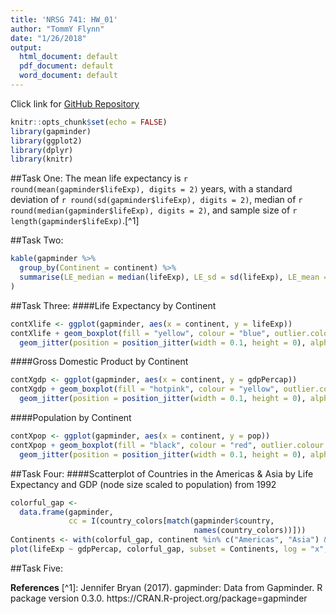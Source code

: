 ```yaml
---
title: 'NRSG 741: HW_01'
author: "TommY Flynn"
date: "1/26/2018"
output:
  html_document: default
  pdf_document: default
  word_document: default
---
```

Click link for [GitHub Repository](https://github.com/tommyflynn/N741_Homework.git)
```r
knitr::opts_chunk$set(echo = FALSE)
library(gapminder)
library(ggplot2)
library(dplyr)
library(knitr)
```
##Task One:
The mean life expectancy is `r round(mean(gapminder$lifeExp), digits = 2)` years,
with a standard deviation of `r round(sd(gapminder$lifeExp), digits = 2)`, median of `r round(median(gapminder$lifeExp), digits = 2)`, and sample size of `r length(gapminder$lifeExp)`.[^1]


##Task Two:
```r
kable(gapminder %>% 
  group_by(Continent = continent) %>%
  summarise(LE_median = median(lifeExp), LE_sd = sd(lifeExp), LE_mean = mean(lifeExp)), caption = "Life Expectancy by Continent: Summary Statistics"
)
```

##Task Three:
####Life Expectancy by Continent
```r
contXlife <- ggplot(gapminder, aes(x = continent, y = lifeExp))
contXlife + geom_boxplot(fill = "yellow", colour = "blue", outlier.colour = "hotpink") +
  geom_jitter(position = position_jitter(width = 0.1, height = 0), alpha = 1/4)
```
####Gross Domestic Product by Continent
```r
contXgdp <- ggplot(gapminder, aes(x = continent, y = gdpPercap))
contXgdp + geom_boxplot(fill = "hotpink", colour = "yellow", outlier.colour = "blue") +
  geom_jitter(position = position_jitter(width = 0.1, height = 0), alpha = 1/4)
```
####Population by Continent
```r
contXpop <- ggplot(gapminder, aes(x = continent, y = pop))
contXpop + geom_boxplot(fill = "black", colour = "red", outlier.colour = "yellow") +
  geom_jitter(position = position_jitter(width = 0.1, height = 0), alpha = 1/4)
```

##Task Four:
####Scatterplot of Countries in the Americas & Asia by Life Expectancy and GDP (node size scaled to population) from 1992
```r
colorful_gap <-
  data.frame(gapminder,
             cc = I(country_colors[match(gapminder$country,
                                         names(country_colors))]))
Continents <- with(colorful_gap, continent %in% c("Americas", "Asia") & year == 1992)
plot(lifeExp ~ gdpPercap, colorful_gap, subset = Continents, log = "x", pch = 21, cex = sqrt(colorful_gap$pop[Continents]/pi)/1500, bg = colorful_gap$cc[Continents])
```

##Task Five: 



**References**
[^1]: Jennifer Bryan (2017). gapminder: Data from Gapminder. R package version 0.3.0.
https://CRAN.R-project.org/package=gapminder